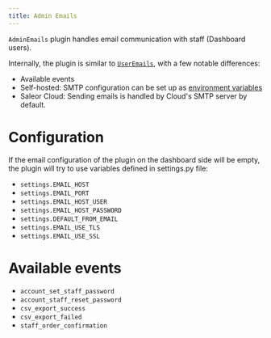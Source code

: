 ```yaml
---
title: Admin Emails
---
```


`AdminEmails` plugin handles email communication with staff (Dashboard users).

Internally, the plugin is similar to [`UserEmails`](developer/available-plugins/user-emails.mdx), with a few notable differences:

- Available events
- Self-hosted: SMTP configuration can be set up as [environment variables](developer/running-saleor/configuration.mdx)
- Saleor Cloud: Sending emails is handled by Cloud's SMTP server by default.

# Configuration

If the email configuration of the plugin on the dashboard side will be empty, the plugin will try to use variables defined in settings.py file:

- `settings.EMAIL_HOST`
- `settings.EMAIL_PORT`
- `settings.EMAIL_HOST_USER`
- `settings.EMAIL_HOST_PASSWORD`
- `settings.DEFAULT_FROM_EMAIL`
- `settings.EMAIL_USE_TLS`
- `settings.EMAIL_USE_SSL`

# Available events

- `account_set_staff_password`
- `account_staff_reset_password`
- `csv_export_success`
- `csv_export_failed`
- `staff_order_confirmation`
